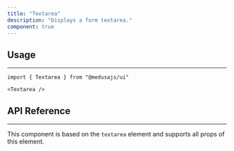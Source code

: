 ```yaml
---
title: "Textarea"
description: "Displays a form textarea."
component: true
---
```


<ComponentExample name="textarea-demo" />

## Usage

---

```tsx
import { Textarea } from "@medusajs/ui"
```

```tsx
<Textarea />
```

## API Reference

---

This component is based on the `textarea` element and supports all props of this element.
